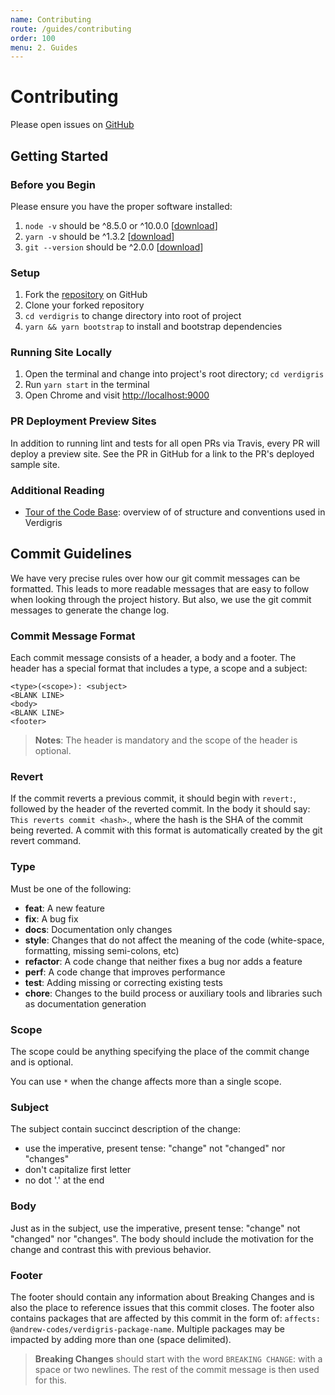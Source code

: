 ```yaml
---
name: Contributing
route: /guides/contributing
order: 100
menu: 2. Guides
---
```


# Contributing

Please open issues on [GitHub](https://github.com/andrew-codes/verdigris/issues)

## Getting Started

### Before you Begin

Please ensure you have the proper software installed:

1.  `node -v` should be ^8.5.0 or ^10.0.0 [[download](https://nodejs.org/en/)]
2.  `yarn -v` should be ^1.3.2 [[download](https://yarnpkg.com/lang/en/docs/install/)]
3.  `git --version` should be ^2.0.0 [[download](https://git-scm.com/downloads)]

### Setup

1.  Fork the [repository](https://github.com/andrew-codes/verdigris) on GitHub
2.  Clone your forked repository
3.  `cd verdigris` to change directory into root of project
4.  `yarn && yarn bootstrap` to install and bootstrap dependencies

### Running Site Locally

1.  Open the terminal and change into project's root directory; `cd verdigris`
2.  Run `yarn start` in the terminal
3.  Open Chrome and visit [http://localhost:9000](http://localhost:9000)

### PR Deployment Preview Sites

In addition to running lint and tests for all open PRs via Travis, every PR will deploy a preview site. See the PR in GitHub for a link to the PR's deployed sample site.

### Additional Reading

* [Tour of the Code Base](../../guides/tour-of-the-code-base): overview of of structure and conventions used in Verdigris

## Commit Guidelines

We have very precise rules over how our git commit messages can be formatted. This leads to more readable messages that are easy to follow when looking through the project history. But also, we use the git commit messages to generate the change log.

### Commit Message Format

Each commit message consists of a header, a body and a footer. The header has a special format that includes a type, a scope and a subject:

```
<type>(<scope>): <subject>
<BLANK LINE>
<body>
<BLANK LINE>
<footer>
```

> **Notes**: The header is mandatory and the scope of the header is optional.

### Revert

If the commit reverts a previous commit, it should begin with `revert:`, followed by the header of the reverted commit. In the body it should say: `This reverts commit <hash>`., where the hash is the SHA of the commit being reverted. A commit with this format is automatically created by the git revert command.

### Type

Must be one of the following:

* **feat**: A new feature
* **fix**: A bug fix
* **docs**: Documentation only changes
* **style**: Changes that do not affect the meaning of the code (white-space, formatting, missing semi-colons, etc)
* **refactor**: A code change that neither fixes a bug nor adds a feature
* **perf**: A code change that improves performance
* **test**: Adding missing or correcting existing tests
* **chore**: Changes to the build process or auxiliary tools and libraries such as documentation generation

### Scope

The scope could be anything specifying the place of the commit change and is optional.

You can use `*` when the change affects more than a single scope.

### Subject

The subject contain succinct description of the change:

* use the imperative, present tense: "change" not "changed" nor "changes"
* don't capitalize first letter
* no dot '.' at the end

### Body

Just as in the subject, use the imperative, present tense: "change" not "changed" nor "changes". The body should include the motivation for the change and contrast this with previous behavior.

### Footer

The footer should contain any information about Breaking Changes and is also the place to reference issues that this commit closes. The footer also contains packages that are affected by this commit in the form of: `affects: @andrew-codes/verdigris-package-name`. Multiple packages may be impacted by adding more than one (space delimited).

> **Breaking Changes** should start with the word `BREAKING CHANGE`: with a space or two newlines. The rest of the commit message is then used for this.
